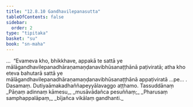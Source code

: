 ```yaml
---
title: "12.8.10 Gandhavilepanasutta"
tableOfContents: false
sidebar:
  order: 2
type: "tipitaka"
basket: "su"
book: "sn-maha"
---
```



<DynamicBreadcrumb />

<Division number="1150" book="sn-maha">

<Paragraph number="2477" book="sn-maha">
…  “Evameva kho, bhikkhave, appakā te sattā ye mālāgandhavilepanadhāraṇamaṇḍanavibhūsanaṭṭhānā paṭiviratā; atha kho eteva bahutarā sattā ye mālāgandhavilepanadhāraṇamaṇḍanavibhūsanaṭṭhānā appaṭiviratā …pe… .

</Paragraph>
</Division>

<Paragraph number="2478" type="center" book="sn-maha">
Dasamaṃ.



</Paragraph>

<Paragraph number="2479" type="center" book="sn-maha">
Dutiyaāmakadhaññapeyyālavaggo aṭṭhamo.



</Paragraph>

<Paragraph number="2480" type="center" book="sn-maha">
Tassuddānaṃ


</Paragraph>

<Paragraph number="2481" type="verses" book="sn-maha">
_Pāṇaṃ adinnaṃ kāmesu,_  
_musāvādañca pesuññaṃ;_  
_Pharusaṃ samphappalāpaṃ,_  
_bījañca vikālaṃ gandhanti._
</Paragraph>